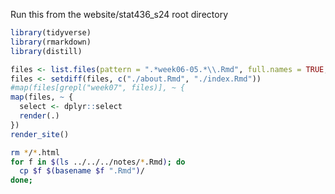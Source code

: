 
Run this from the website/stat436_s24 root directory

```r
library(tidyverse)
library(rmarkdown)
library(distill)

files <- list.files(pattern = ".*week06-05.*\\.Rmd", full.names = TRUE, recursive = TRUE)
files <- setdiff(files, c("./about.Rmd", "./index.Rmd"))
#map(files[grepl("week07", files)], ~ {
map(files, ~ {
  select <- dplyr::select
  render(.)
})
render_site()
```

```sh
rm */*.html
for f in $(ls ../../../notes/*.Rmd); do
  cp $f $(basename $f ".Rmd")/
done;
```
